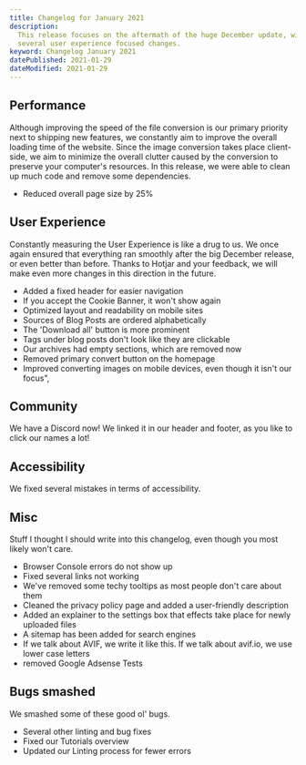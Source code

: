 ```yaml
---
title: Changelog for January 2021
description:
  This release focuses on the aftermath of the huge December update, with
  several user experience focused changes.
keyword: Changelog January 2021
datePublished: 2021-01-29
dateModified: 2021-01-29
---
```


## Performance

Although improving the speed of the file conversion is our primary priority next to shipping new features, we constantly aim to improve the overall loading time of the website. Since the image conversion takes place client-side, we aim to minimize the overall clutter caused by the conversion to preserve your computer's resources. In this release, we were able to clean up much code and remove some dependencies.

- Reduced overall page size by 25%

## User Experience

Constantly measuring the User Experience is like a drug to us. We once again ensured that everything ran smoothly after the big December release, or even better than before. Thanks to Hotjar and your feedback, we will make even more changes in this direction in the future.

- Added a fixed header for easier navigation
- If you accept the Cookie Banner, it won't show again
- Optimized layout and readability on mobile sites
- Sources of Blog Posts are ordered alphabetically
- The 'Download all' button is more prominent
- Tags under blog posts don't look like they are clickable
- Our archives had empty sections, which are removed now
- Removed primary convert button on the homepage
- Improved converting images on mobile devices, even though it isn't our focus",

## Community

We have a Discord now! We linked it in our header and footer, as you like to click our names a lot!

## Accessibility

We fixed several mistakes in terms of accessibility.

## Misc

Stuff I thought I should write into this changelog, even though you most likely won't care.

- Browser Console errors do not show up
- Fixed several links not working
- We've removed some techy tooltips as most people don't care about them
- Cleaned the privacy policy page and added a user-friendly description
- Added an explainer to the settings box that effects take place for newly uploaded files
- A sitemap has been added for search engines
- If we talk about AVIF, we write it like this. If we talk about avif.io, we use lower case letters
- removed Google Adsense Tests

## Bugs smashed

We smashed some of these good ol' bugs.

- Several other linting and bug fixes
- Fixed our Tutorials overview
- Updated our Linting process for fewer errors
